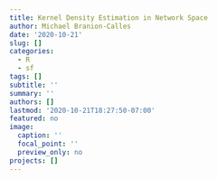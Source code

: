 ```yaml
---
title: Kernel Density Estimation in Network Space
author: Michael Branion-Calles
date: '2020-10-21'
slug: []
categories:
  - R
  - sf
tags: []
subtitle: ''
summary: ''
authors: []
lastmod: '2020-10-21T18:27:50-07:00'
featured: no
image:
  caption: ''
  focal_point: ''
  preview_only: no
projects: []
---
```

